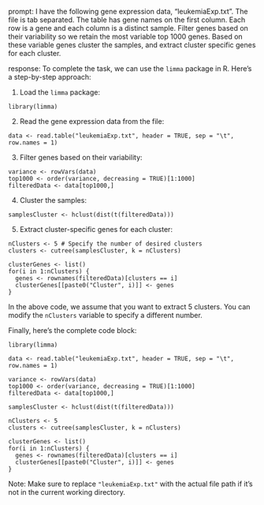 prompt:
I have the following gene expression data, "leukemiaExp.txt". The file is tab separated. The table has gene names on the first column. Each row is a gene and each column is a distinct sample. Filter genes based on their variability so we retain the most variable top 1000 genes. Based on these variable genes cluster the samples, and extract cluster specific genes for each cluster.

response:
To complete the task, we can use the `limma` package in R. Here's a step-by-step approach:

1. Load the `limma` package:

```
library(limma)
```

2. Read the gene expression data from the file:

```
data <- read.table("leukemiaExp.txt", header = TRUE, sep = "\t", row.names = 1)
```

3. Filter genes based on their variability:

```
variance <- rowVars(data)
top1000 <- order(variance, decreasing = TRUE)[1:1000]
filteredData <- data[top1000,]
```

4. Cluster the samples:

```
samplesCluster <- hclust(dist(t(filteredData)))
```

5. Extract cluster-specific genes for each cluster:

```
nClusters <- 5 # Specify the number of desired clusters
clusters <- cutree(samplesCluster, k = nClusters)

clusterGenes <- list()
for(i in 1:nClusters) {
  genes <- rownames(filteredData)[clusters == i]
  clusterGenes[[paste0("Cluster", i)]] <- genes
}
```

In the above code, we assume that you want to extract 5 clusters. You can modify the `nClusters` variable to specify a different number.

Finally, here's the complete code block:

```
library(limma)

data <- read.table("leukemiaExp.txt", header = TRUE, sep = "\t", row.names = 1)

variance <- rowVars(data)
top1000 <- order(variance, decreasing = TRUE)[1:1000]
filteredData <- data[top1000,]

samplesCluster <- hclust(dist(t(filteredData)))

nClusters <- 5
clusters <- cutree(samplesCluster, k = nClusters)

clusterGenes <- list()
for(i in 1:nClusters) {
  genes <- rownames(filteredData)[clusters == i]
  clusterGenes[[paste0("Cluster", i)]] <- genes
}
```

Note: Make sure to replace `"leukemiaExp.txt"` with the actual file path if it's not in the current working directory.
